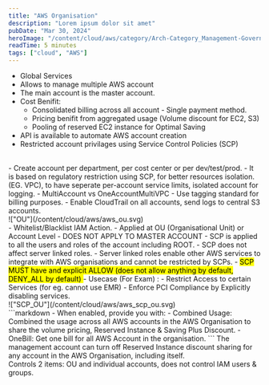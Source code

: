 ```yaml
---
title: "AWS Organisation"
description: "Lorem ipsum dolor sit amet"
pubDate: "Mar 30, 2024"
heroImage: "/content/cloud/aws/category/Arch-Category_Management-Governance_32.svg"
readTime: 5 minutes
tags: ["cloud", "AWS"]
---
```



- Global Services
- Allows to manage multiple AWS account
- The main account is the master account.
- Cost Benifit:
    - Consolidated billing across all account - Single payment method.
    - Pricing benifit from aggregated usage (Volume discount for EC2, S3)
    - Pooling of reserved EC2 instance for Optimal Saving
- API is available to automate AWS account creation
- Restricted account privilages using Service Control Policies (SCP)

<br />
<Section link="multiaccount-strategy" title="MultiAccount Strategies" /> 
- Create account per department, per cost center or per dev/test/prod.
- It is based on regulatory restriction using SCP, for better resources isolation. (EG. VPC), to have seperate per-account service limits, isolated account for logging.
- MultiAccount vs OneAccountMultiVPC
- Use tagging standard for billing purposes.
- Enable CloudTrail on all accounts, send logs to central S3 accounts.

<br />
!["OU"](/content/cloud/aws/aws_ou.svg)

<br />
<Section link="scp" title="What is Service Control Policy?" /> 
- Whitelist/Blacklist IAM Action.
- Applied at OU (Organisational Unit) or Account Level
- DOES NOT APPLY TO MASTER ACCOUNT
- SCP is applied to all the users and roles of the account including ROOT.
- SCP does not affect server linked roles.
- Server linked roles enable other AWS services to integrate with AWS organisations and cannot be restricted by SCPs.
- <mark> SCP MUST have and explicit ALLOW (does not allow anything by default, DENY_ALL by default) </mark>
- Usecase (For Exam) : 
    - Restrict Access to certain Services (for eg. cannot use EMR)
    - Enforce PCI Compliance by Explicitly disabling services.

<br />
!["SCP_OU"](/content/cloud/aws/aws_scp_ou.svg)

<Section link="aws-org-consolidated-billing" title="AWS Organisation - Consolidated Billing" /> 
```markdown
- When enabled, provide you with:
    - Combined Usage: Combined the usage across all AWS accounts in the AWS Organisation to share the volume pricing,
        Reserved Instance & Saving Plus Discount.
    - OneBill: Get one bill for all AWS Account in the organisation.
```
The management account can turn off Reserved Instance discount sharing for any account in the AWS Organisation, including itself.

<br />
<Section link="note" title="Note:" /> 
Controls 2 items: OU and individual accounts, does not control IAM users & groups.

